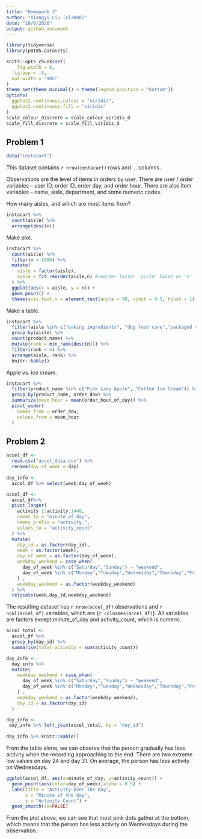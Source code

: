 ```yaml
---
title: "Homework 3"
author: "Xiangyi Liu (xl3048)"
date: "10/6/2020"
output: github_document
---
```



```r
library(tidyverse)
library(p8105.datasets)

knitr::opts_chunk$set(
	fig.width = 6, 
  fig.asp = .6,
  out.width = "90%"
)
theme_set(theme_minimal() + theme(legend.position = "bottom"))
options(
  ggplot2.continuous.colour = "viridis",
  ggplot2.continuous.fill = "viridis"
)
scale_colour_discrete = scale_colour_viridis_d
scale_fill_discrete = scale_fill_viridis_d
```


## Problem 1
```r
data("instacart")
```
This dataset contains `r nrow(instacart)` rows and ... columns. 

Observations are the level of items in orders by user. There are user / order variables -- user ID, order ID, order day, and order hour. There are also item variables -- name, aisle, department, and some numeric codes. 

How many aisles, and which are most items from?

```r
instacart %>%
  count(aisle) %>%
  arrange(desc(n))
```

Make plot.
```r
instacart %>%
  count(aisle) %>%
  filter(n > 1000) %>%
  mutate(
    aisle = factor(aisle),
    aisle = fct_reorder(aisle,n) #reorder factor 'aisle' based on 'n'
  ) %>%
  ggplot(aes(x = aisle, y = n)) +
  geom_point() +
  theme(axis.text.x = element_text(angle = 90, vjust = 0.5, hjust = 1) )
```

Make a table.
```r
instacart %>%
  filter(aisle %in% c("baking ingredients", "dog food care","packaged vegetables fruits")) %>%
  group_by(aisle) %>%
  count(product_name) %>%
  mutate(rank = min_rank(desc(n))) %>%
  filter(rank < 4) %>%
  arrange(aisle, rank) %>%
  knitr::kable()
```

Apple vs. ice cream.
```r
instacart %>%
  filter(product_name %in% c("Pink Lady Apple", "Coffee Ice Cream")) %>%
  group_by(product_name, order_dow) %>%
  summarize(mean_hour = mean(order_hour_of_day)) %>%
  pivot_wider(
    names_from = order_dow,
    values_from = mean_hour
  )

```

## Problem 2
```r
accel_df <-
  read.csv("accel_data.csv") %>%
  rename(day_of_week = day) 
  
day_info <-
  accel_df %>% select(week:day_of_week)

accel_df <-
  accel_df%>%
  pivot_longer(
    activity.1:activity.1440,
    names_to = "minute_of_day",
    names_prefix = "activity.",
    values_to = "activity_count"
  ) %>%
  mutate(
    day_id = as.factor(day_id),
    week = as.factor(week),
    day_of_week = as.factor(day_of_week),
    weekday_weekend = case_when(
      day_of_week %in% c("Saturday","Sunday") ~ "weekend",
      day_of_week %in% c("Monday","Tuesday","Wednesday","Thursday","Friday") ~ "weekday"
    ) ,
    weekday_weekend = as.factor(weekday_weekend)
  ) %>%
  relocate(week,day_id,weekday_weekend)
```

The resulting dataset has `r nrow(accel_df)` observations and `r ncol(accel_df)` variables, which are {`r colnames(accel_df)`}. All variables are factors except minute_of_day and activity_count, which is numeric.

```r
accel_total <-
  accel_df %>%
  group_by(day_id) %>%
  summarise(total_activity = sum(activity_count)) 

day_info <-
  day_info %>%
  mutate(
    weekday_weekend = case_when(
      day_of_week %in% c("Saturday","Sunday") ~ "weekend",
      day_of_week %in% c("Monday","Tuesday","Wednesday","Thursday","Friday") ~ "weekday"
    ) ,
    weekday_weekend = as.factor(weekday_weekend),
    day_id = as.factor(day_id)
  )

day_info <-
 day_info %>% left_join(accel_total, by = "day_id") 
  
day_info %>% knitr::kable()
```
From the table alone, we can observe that the person gradually has less activity when the recording approaching to the end. There are two extreme low values on day 24 and day 31. On average, the person has less activity on Wednesdays.

```r
ggplot(accel_df, aes(x=minute_of_day, y=activity_count)) +
  geom_point(aes(color=day_of_week),alpha = 0.5) +
  labs(title = "Activity Over The Day",
       x = "Minute of the day",
       y = "Activity Count") +
  geom_smooth(se=FALSE)
```

From the plot above, we can see that most pink dots gather at the bottom, which means that the person has less activity on Wednesdays during the observation.  





